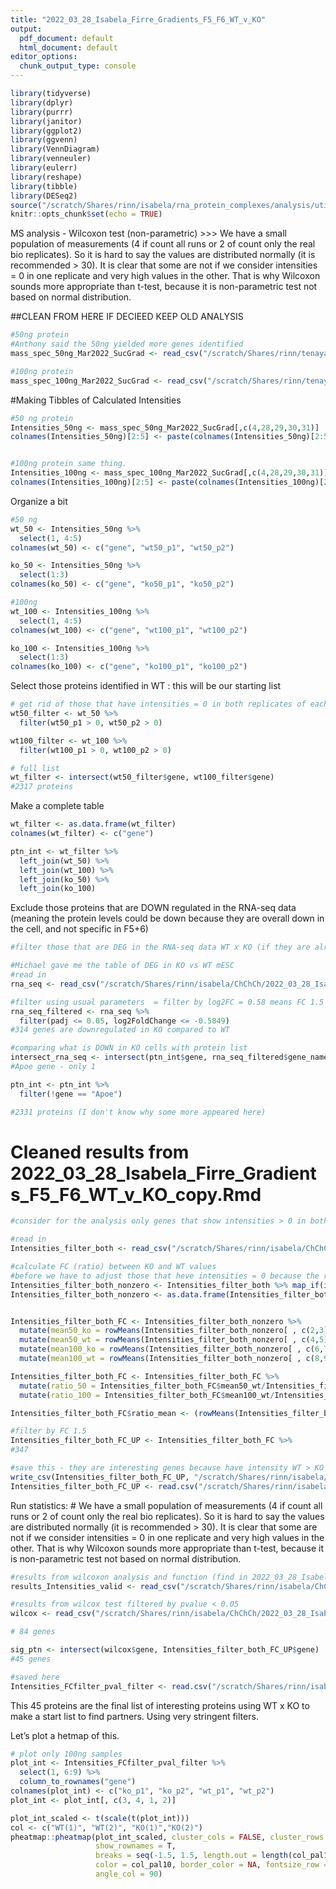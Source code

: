 ```yaml
---
title: "2022_03_28_Isabela_Firre_Gradients_F5_F6_WT_v_KO"
output:
  pdf_document: default
  html_document: default
editor_options: 
  chunk_output_type: console
---
```


```r
library(tidyverse)
library(dplyr)
library(purrr)
library(janitor)
library(ggplot2)
library(ggvenn)
library(VennDiagram)
library(venneuler)
library(eulerr)
library(reshape)
library(tibble)
library(DESeq2)
source("/scratch/Shares/rinn/isabela/rna_protein_complexes/analysis/util/_plot_theme.R")
knitr::opts_chunk$set(echo = TRUE)
```

MS analysis - Wilcoxon test (non-parametric)
>>> We have a small population of measurements (4 if count all runs or 2 of count only the real bio replicates). So it is hard to say the values are distributed normally (it is recommended > 30). It is clear that some are not if we consider intensities = 0 in one replicate and very high values in the other. That is why Wilcoxon sounds more appropriate than t-test, because it is non-parametric test not based on normal distribution.


##CLEAN FROM HERE IF DECIEED KEEP OLD ANALYSIS
```r

#50ng protein
#Anthony said the 50ng yielded more genes identified
mass_spec_50ng_Mar2022_SucGrad <- read_csv("/scratch/Shares/rinn/tenaya/ChChCh/2022_03_28_IsabelasGradientsFirreWTKO/2022_03_24_50ng_protein_SCP_JRinn_PTN_MESC_results.csv") %>% clean_names()

#100ng protein 
mass_spec_100ng_Mar2022_SucGrad <- read_csv("/scratch/Shares/rinn/tenaya/ChChCh/2022_03_28_IsabelasGradientsFirreWTKO/2022_03_24_100ng_protein_SCP_JRinn_PTN_MESC_results.csv") %>% clean_names()


```

#Making Tibbles of Calculated Intensities 
```r
#50 ng protein 
Intensities_50ng <- mass_spec_50ng_Mar2022_SucGrad[,c(4,28,29,30,31)]
colnames(Intensities_50ng)[2:5] <- paste(colnames(Intensities_50ng)[2:5],"50ng",sep=".")


#100ng protein same thing. 
Intensities_100ng <- mass_spec_100ng_Mar2022_SucGrad[,c(4,28,29,30,31)]
colnames(Intensities_100ng)[2:5] <- paste(colnames(Intensities_100ng)[2:5],"100ng",sep=".")
```

Organize a bit
```r
#50 ng
wt_50 <- Intensities_50ng %>%
  select(1, 4:5)
colnames(wt_50) <- c("gene", "wt50_p1", "wt50_p2")

ko_50 <- Intensities_50ng %>%
  select(1:3)
colnames(ko_50) <- c("gene", "ko50_p1", "ko50_p2")

#100ng
wt_100 <- Intensities_100ng %>%
  select(1, 4:5)
colnames(wt_100) <- c("gene", "wt100_p1", "wt100_p2")

ko_100 <- Intensities_100ng %>%
  select(1:3)
colnames(ko_100) <- c("gene", "ko100_p1", "ko100_p2")

```

Select those proteins identified in WT : this will be our starting list
```r

# get rid of those that have intensities = 0 in both replicates of each run independently
wt50_filter <- wt_50 %>%
  filter(wt50_p1 > 0, wt50_p2 > 0)

wt100_filter <- wt_100 %>%
  filter(wt100_p1 > 0, wt100_p2 > 0)

# full list
wt_filter <- intersect(wt50_filter$gene, wt100_filter$gene)
#2317 proteins
```

Make a complete table
```r
wt_filter <- as.data.frame(wt_filter)
colnames(wt_filter) <- c("gene")

ptn_int <- wt_filter %>%
  left_join(wt_50) %>%
  left_join(wt_100) %>%
  left_join(ko_50) %>%
  left_join(ko_100)
```

Exclude those proteins that are DOWN regulated in the RNA-seq data (meaning the protein levels could be down because they are overall down in the cell, and not specific in F5+6)
```r
#filter those that are DEG in the RNA-seq data WT x KO (if they are already expressed differently in the cells, we can not assume they are not present in the fraction because of Firre)

#Michael gave me the table of DEG in KO vs WT mESC
#read in
rna_seq <- read_csv("/scratch/Shares/rinn/isabela/ChChCh/2022_03_28_IsabelasGradientsFirreWTKO/firre_ko_vs_wt_mesc_deseq_results.csv")

#filter using usual parameters  = filter by log2FC = 0.58 means FC 1.5
rna_seq_filtered <- rna_seq %>%
  filter(padj <= 0.05, log2FoldChange <= -0.5849)
#314 genes are downregulated in KO compared to WT

#comparing what is DOWN in KO cells with protein list
intersect_rna_seq <- intersect(ptn_int$gene, rna_seq_filtered$gene_name)
#Apoe gene - only 1

ptn_int <- ptn_int %>%
  filter(!gene == "Apoe")

#2331 proteins (I don't know why some more appeared here)
```

# Cleaned results from 2022_03_28_Isabela_Firre_Gradients_F5_F6_WT_v_KO_copy.Rmd

```r
#consider for the analysis only genes that show intensities > 0 in both replicates

#read in
Intensities_filter_both <- read_csv("/scratch/Shares/rinn/isabela/ChChCh/2022_03_28_IsabelasGradientsFirreWTKO/results/intensities_valid_filter.csv")

#calculate FC (ratio) between KO and WT values
#before we have to adjust those that heve intensities = 0 because the ratio can not be calculated
Intensities_filter_both_nonzero <- Intensities_filter_both %>% map_if(is.numeric, ~.+1)
Intensities_filter_both_nonzero <- as.data.frame(Intensities_filter_both_nonzero)


Intensities_filter_both_FC <- Intensities_filter_both_nonzero %>%
  mutate(mean50_ko = rowMeans(Intensities_filter_both_nonzero[ , c(2,3)])) %>%
  mutate(mean50_wt = rowMeans(Intensities_filter_both_nonzero[ , c(4,5)])) %>%
  mutate(mean100_ko = rowMeans(Intensities_filter_both_nonzero[ , c(6,7)])) %>%
  mutate(mean100_wt = rowMeans(Intensities_filter_both_nonzero[ , c(8,9)])) 

Intensities_filter_both_FC <- Intensities_filter_both_FC %>%
  mutate(ratio_50 = Intensities_filter_both_FC$mean50_wt/Intensities_filter_both_FC$mean50_ko) %>%
  mutate(ratio_100 = Intensities_filter_both_FC$mean100_wt/Intensities_filter_both_FC$mean100_ko)

Intensities_filter_both_FC$ratio_mean <- (rowMeans(Intensities_filter_both_FC[ , c(14,15)])) 

```

```r
#filter by FC 1.5
Intensities_filter_both_FC_UP <- Intensities_filter_both_FC %>%
#347

#save this - they are interesting genes because have intensity WT > KO
write_csv(Intensities_filter_both_FC_UP, "/scratch/Shares/rinn/isabela/ChChCh/2022_03_28_IsabelasGradientsFirreWTKO/results/intensity_FC_upWT.csv")
Intensities_filter_both_FC_UP <- read.csv("/scratch/Shares/rinn/isabela/ChChCh/2022_03_28_IsabelasGradientsFirreWTKO/results/intensity_FC_upWT.csv")
```

Run statistics:
# We have a small population of measurements (4 if count all runs or 2 of count only the real bio replicates). So it is hard to say the values are distributed normally (it is recommended > 30). It is clear that some are not if we consider intensities = 0 in one replicate and very high values in the other. That is why Wilcoxon sounds more appropriate than t-test, because it is non-parametric test not based on normal distribution.
```r
#results from wilcoxon analysis and function (find in 2022_03_28_Isabela_Firre_Gradients_F5_F6_WT_v_KO_copy.Rmd)
results_Intensities_valid <- read_csv("/scratch/Shares/rinn/isabela/ChChCh/2022_03_28_IsabelasGradientsFirreWTKO/results/results_protein_Intensities_filter.csv")

#results from wilcox test filtered by pvalue < 0.05
wilcox <- read_csv("/scratch/Shares/rinn/isabela/ChChCh/2022_03_28_IsabelasGradientsFirreWTKO/results/sigInten_valid_genes_filter_values.csv")

# 84 genes
```


```r

sig_ptn <- intersect(wilcox$gene, Intensities_filter_both_FC_UP$gene)
#45 genes

#saved here 
Intensities_FCfilter_pval_filter <- read.csv("/scratch/Shares/rinn/isabela/ChChCh/2022_03_28_IsabelasGradientsFirreWTKO/results/Intensities_FCfilter_pval_filter.csv")
```

This 45 proteins are the final list of interesting proteins using WT x KO to make a start list to find partners.
Using very stringent filters.

Let's plot a hetmap of this.
```r

# plot only 100ng samples 
plot_int <- Intensities_FCfilter_pval_filter %>%
  select(1, 6:9) %>%
  column_to_rownames("gene")
colnames(plot_int) <- c("ko_p1", "ko_p2", "wt_p1", "wt_p2")
plot_int <- plot_int[, c(3, 4, 1, 2)]

plot_int_scaled <- t(scale(t(plot_int)))
col <- c("WT(1)", "WT(2)", "KO(1)","KO(2)")
pheatmap::pheatmap(plot_int_scaled, cluster_cols = FALSE, cluster_rows = T, 
                   show_rownames = T, 
                   breaks = seq(-1.5, 1.5, length.out = length(col_pal10)),
                   color = col_pal10, border_color = NA, fontsize_row = 8, labels_col = col,
                   angle_col = 90)
```

